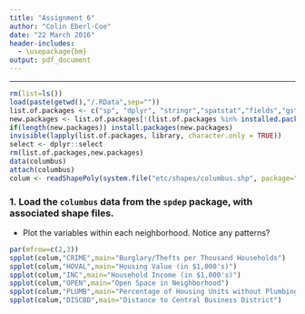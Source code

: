 ```yaml
---
title: "Assignment 6"
author: "Colin Eberl-Coe"
date: "22 March 2016"
header-includes:
  - \usepackage{bm}
output: pdf_document
---
```

***
```r
rm(list=ls())
load(paste(getwd(),"/.RData",sep=""))
list.of.packages <- c("sp", "dplyr", "stringr","spatstat","fields","gstat","lattice","ggplot2","knitr","rmarkdown")
new.packages <- list.of.packages[!(list.of.packages %in% installed.packages()[,"Package"])]
if(length(new.packages)) install.packages(new.packages)
invisible(lapply(list.of.packages, library, character.only = TRUE))
select <- dplyr::select
rm(list.of.packages,new.packages)
data(columbus)
attach(columbus)
colum <- readShapePoly(system.file("etc/shapes/columbus.shp", package="spdep"[1]))
```
### 1. Load the `columbus` data from the `spdep` package, with associated shape files. 

  * Plot the variables within each neighborhood. Notice any patterns? 

```r
par(mfrow=c(2,3))
spplot(colum,"CRIME",main="Burglary/Thefts per Thousand Households")
spplot(colum,"HOVAL",main="Housing Value (in $1,000's)")
spplot(colum,"INC",main="Household Income (in $1,000's)")
spplot(colum,"OPEN",main="Open Space in Neighborhood")
spplot(colum,"PLUMB",main="Percentage of Housing Units without Plumbing")
spplot(colum,"DISCBD",main="Distance to Central Business District")
```